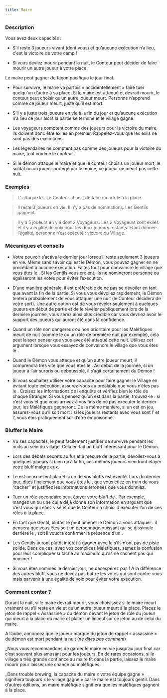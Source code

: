```yaml
---
title: Maire
---
```



<Role MAIRE header />

### Description

Vous avez deux capacités :

- S’il reste 3 joueurs vivant (dont vous) et qu’aucune exécution n’a lieu, c'est la victoire de votre camp ! 

- Si vous deviez mourir pendant la nuit, le Conteur peut décider de faire mourir un autre joueur à votre place.

Le maire peut gagner de façon pacifique le jour final.

-	Pour survivre, le maire va parfois « accidentellement » faire tuer quelqu’un d’autre à sa place. Si le maire est attaqué et devrait mourir, le conteur peut choisir qu’un autre joueur meurt. Personne n’apprend comme ce joueur meurt, juste qu’il est mort.

-	S’il y a juste trois joueurs en vie à la fin du jour et qu’aucune exécution n’a lieu ce jour alors la partie se termine et le village gagne.

-	Les voyageurs comptent comme des joueurs pour la victoire du maire, ils doivent donc être exilés en premier. Rappelez-vous que les exils ne sont pas des exécutions. 

-	Les légendaires ne comptent pas comme des joueurs pour la victoire du maire, tout comme le conteur.

-	Si le démon attaque le maire et que le conteur choisis un joueur mort, le soldat ou un joueur protégé par le moine, ce joueur ne meurt pas cette nuit.


### Exemples
> L’<Role IMP /> attaque le <Role MAIRE />. Le Conteur choisit de faire mourir le <Role GARDIEN /> à la place.

> Il reste 3 joueurs en vie. Il n’y a pas de nominations. Les Gentils gagnent.

> Il y a 5 joueurs en vie dont 2 Voyageurs. Les 2 Voyageurs sont exilés et il y a égalité de voix pour les deux joueurs restants. Etant donnée l’égalité, personne n’est exécuté : victoire du Village.


### Mécaniques et conseils
- Votre pouvoir s’active le dernier jour lorsqu’il reste seulement 3 joueurs en vie. Même sans savoir qui est le Démon, vous pouvez gagner en ne procédant à aucune exécution. Faites tout pour convaincre le village que vous êtes le <Role MAIRE />. Si les Gentils vous croient, ils ne nomineront personne ou égaliseront les votes pour éviter l’exécution.

- D’une manière générale, il est préférable de ne pas se dévoiler en tant que <Role MAIRE /> avant la fin de la partie. Si vous vous dévoilez rapidement, le Démon tentera probablement de vous attaquer une nuit (le Conteur décidera de votre sort). Une autre option est de vous révéler seulement à quelques joueurs en début de partie et de le révéler publiquement lors de la dernière journée, vous serez ainsi plus crédible car vous devriez avoir le support des joueurs qui auront été dans la confidence.

- Quand un rôle non dangereux ou non prioritaire pour les Maléfiques meurt de nuit (comme le <Role MAJORDOME /> ou un rôle de première nuit par exemple), cela peut laisser penser que vous avez été attaqué cette nuit. Utilisez cet argument lorsque vous essayez de convaincre le village que vous êtes le <Role MAIRE />.

- Quand le Démon vous attaque et qu’un autre joueur meurt, il comprendra très vite que vous êtes le <Role MAIRE />. Au début de la journée, si un joueur à l’air surpris ou déboussolé, il s’agit certainement du Démon !

- Si vous souhaitez utiliser votre capacité pour faire gagner le Village en évitant toute exécution, assurez-vous au préalable que vous n’êtes pas le <Role SOULARD />. Croisez les informations de l’enquête et vérifiez bien le rôle de chaque Etranger. Si vous pensez qu’un <Role SOULARD /> est dans la partie, trouvez-le : si c’est vous et que vous arrivez à vos fins de ne pas exécuter le dernier jour, les Maléfiques gagneront. De la même manière, si un <Role EMPOISONNEUR /> est en jeu, assurez-vous qu’il soit mort : si les joueurs restants avec vous sont l’<Role IMP /> et l’<Role EMPOISONNEUR />, vous êtes pratiquement sûr d’être empoisonné.


### Bluffer le Maire
- Vu ses capacités, le <Role MAIRE /> peut facilement justifier de survivre pendant les nuits au sein du village. Cela en fait un bluff intéressant pour le Démon.

- Lors des débats secrets au fur et à mesure de la partie, dévoilez-vous à quelques joueurs si bien qu’à la fin, ces mêmes joueurs viendront étayer votre bluff malgré eux.

- Le <Role MAIRE /> est un excellent plan B si un de vos bluffs est éventé. Lors du dernier jour, dites finalement que vous êtes le <Role MAIRE />, que vous étiez en train de vous “cacher” et justifiez les informations erronées que vous donniez.

- Tuer un rôle secondaire peut étayer votre bluff de <Role MAIRE /> . Par exemple, mangez un <Role RECLUS /> ou une <Role LAVANDIERE /> qui a déjà donné son information en arguant que c’est vous qui étiez visé et que le Conteur a choisi d'exécuter l’un de ces rôles à la place.

- En tant que Gentil, bluffer le <Role MAIRE /> peut amener le Démon à vous attaquer : il pensera que vous êtes soit un personnage puissant qui se dissimule derrière le <Role MOINE />, soit il voudra confirmer la présence d’un <Role MAIRE />.

- Les Gentils auront plutôt intérêt à gagner avec le <Role MAIRE /> s’ils n’ont pas de piste solide. Dans ce cas, avec vos complices Maléfiques, semez la confusion pour leur compliquer la tâche au maximum qu’ils ne sachent pas qui nominer !

- Si vous êtes nominés le dernier jour, ne désespérez pas ! A la différence des autres bluff, vous ne devez pas battre les votes qui sont contre vous mais parvenir à une égalité de voix pour éviter votre exécution.

### Comment conter ?

Durant la nuit, si le maire devrait mourir, vous choisissez si le maire meurt vraiment ou s’il reste en vie et qu’un autre joueur meurt à la place. Placez le jeton de rappel « Assassiné » du démon devant le jeton de rôle du joueur qui meurt à la place du maire et placer un linceul sur ce jeton au de celui du maire.

A l’aube, annoncez que le joueur marqué du jeton de rappel « assassiné » du démon est mort pendant la nuit (_ne dites pas comment_)

_Nous vous recommandons de garder le maire en vie jusqu’au jour final car c’est souvent plus amusant pour les joueurs. En de rares occasions, si le village a très grande confiance au maire tît dans la partie, laissez le maire mourir pour laisser une chance au maléfiques.

_Dans trouble brewing, la capacité du maire « votre équipe gagne » signifiera toujours « le village gagne » car le maire est toujours gentil. Dans d’autres éditions, un maire maléfique signifiera que les maléfiques gagnent à la place. 
